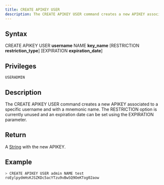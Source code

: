 ```yaml
---
title: CREATE APIKEY USER
description: The CREATE APIKEY USER command creates a new APIKEY associated to a specific username and with a mnemonic name
---
```


## Syntax

CREATE APIKEY USER **username** NAME **key_name** [RESTRICTION **restriction_type**] [EXPIRATION **expiration_date**]

## Privileges

```
USERADMIN
```

## Description

The CREATE APIKEY USER command creates a new APIKEY associated to a specific username and with a mnemonic name. The RESTRICTION option is currently unused and an expiration date can be set using the EXPIRATION parameter.

## Return

A [String](https://github.com/sqlitecloud/sdk/blob/master/PROTOCOL.md) with the new APIKEY.

## Example

```bash
> CREATE APIKEY USER admin NAME test
roEylpydmHsKJSZKDc5acYTzu9vBwSQ9OeKTog02aow
```
